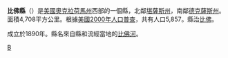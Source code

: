 {{Otheruses|比佛縣|subject=美國奧克拉荷州的一個縣|other=同名的縣}}
{{Infobox U.S. County
| county = 比佛縣
| state = 俄克拉何馬州
| en county = Beaver County
| en state = Oklahoma
| seal =   
| founded year = 1890
| founded date =  
| seat wl = Beaver
| largest city wl =
| area_total_sq_mi = 1818
| area_total_km2 = 4708
| area_land_sq_mi = 1814
| area_land_km2 = 4699
| area_water_sq_mi = 3
| area_water_km2 = 8
| area percentage = 
| census yr = 2000
| pop = 5857
| density_sq_mi = 
| density_km2 = 
| time zone = Central
| UTC offset = -6
| DST offset = -5
| district = 3rd
| footnotes = 
| web = www.beaverchamber.com
| named for =
}}
'''比佛縣'''（{{lang-en|Beaver County}}）是[[美國|美國]][[奧克拉荷馬州|奧克拉荷馬州]]西部的一個縣，北鄰[[堪薩斯州|堪薩斯州]]，南鄰[[德克薩斯州|德克薩斯州]]。面積4,708平方公里。根據[[美國2000年人口普查|美國2000年人口普查]]，共有人口5,857。縣治[[比佛_(奧克拉荷馬州)|比佛]]。

成立於1890年。縣名來自縣和流經當地的[[比佛河_(奧克拉荷馬州)|比佛河]]。
{{Oklahoma-stub}}
{{Oklahoma}}

[[Category:俄克拉何马州行政区划|B]]